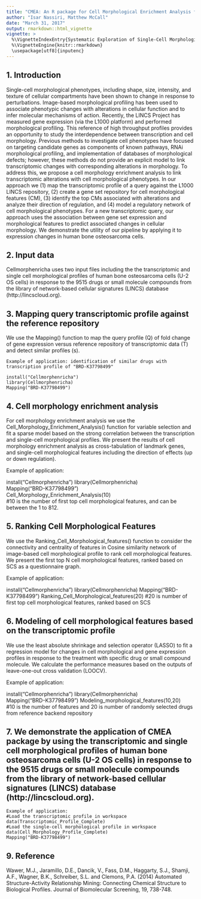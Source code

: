 ```yaml
---
title: "CMEA: An R package for Cell Morphological Enrichment Analysis from Transcriptomic Profile"
author: "Isar Nassiri, Matthew McCall"
date: "March 31, 2017"
output: rmarkdown::html_vignette
vignette: >
  %\VignetteIndexEntry{Systematic Exploration of Single-Cell Morphological Phenotypes from Transcriptomic Profile\}
  %\VignetteEngine{knitr::rmarkdown}
  \usepackage[utf8]{inputenc}
---
```


## 1. Introduction

Single-cell morphological phenotypes, including shape, size, intensity, and texture of cellular compartments have been shown to change in response to perturbations. Image-based morphological profiling has been used to associate phenotypic changes with alterations in cellular function and to infer molecular mechanisms of action. Recently, the LINCS Project has measured gene expression (via the L1000 platform) and performed morphological profiling. This reference of high throughput profiles provides an opportunity to study the interdependence between transcription and cell morphology. Previous methods to investigate cell phenotypes have focused on targeting candidate genes as components of known pathways, RNAi morphological profiling, and implementation of databases of morphological defects; however, these methods do not provide an explicit model to link transcriptomic changes with corresponding alterations in morphology. To address this, we propose a cell morphology enrichment analysis to link transcriptomic alterations with cell morphological phenotypes. In our approach we (1) map the transcriptomic profile of a query against the L1000 LINCS repository, (2) create a gene set repository for cell morphological features (CM), (3) identify the top CMs associated with alterations and analyze their direction of regulation, and (4) model a regulatory network of cell morphological phenotypes. For a new transcriptomic query, our approach uses the association between gene set expression and morphological features to predict associated changes in cellular morphology. We demonstrate the utility of our pipeline by applying it to expression changes in human bone osteosarcoma cells.

## 2. Input data

Cellmorphenricha uses two input files including the the transcriptomic and single cell morphological profiles of human bone osteosarcoma cells (U-2 OS cells) in response to the 9515 drugs or small molecule compounds from the library of network-based cellular signatures (LINCS) database (http://lincscloud.org).

## 3. Mapping query transcriptomic profile against the reference repository

We use the Mapping() function to map the query profile (Q) of fold change of gene expression versus reference repository of transcriptomic data (T) and detect similar profiles (s). 

	Example of application: identification of similar drugs with transcription profile of "BRD-K37798499"

	install("Cellmorphenricha")
	library(Cellmorphenricha)
	Mapping("BRD-K37798499")

## 4. Cell morphology enrichment analysis

For cell morphology enrichment analysis we use the Cell_Morphology_Enrichment_Analysis() function for variable selection and fit a sparse model based on the strong correlation between the transcription and single-cell morphological profiles. We present the results of cell morphology enrichment analysis as cross-tabulation of landmark genes, and single-cell morphological features including the direction of effects (up or down regulation). 


   Example of application:

   install("Cellmorphenricha")
   library(Cellmorphenricha)  
   Mapping("BRD-K37798499")   
   Cell_Morphology_Enrichment_Analysis(10)  
   #10 is the number of first top cell morphological features, and can be between the 1 to 812.

## 5. Ranking Cell Morphological Features

We use the Ranking_Cell_Morphological_features() function to consider the connectivity and centrality of features in Cosine similarity network of image-based cell morphological profile to rank cell morphological features. We present the first top N cell morphological features, ranked based on SCS as a questionnaire graph.
   
   Example of application:
   
   install("Cellmorphenricha")
   library(Cellmorphenricha)
   Mapping("BRD-K37798499")
   Ranking_Cell_Morphological_features(20) 
   #20 is number of first top cell morphological features, ranked based on SCS 
   
## 6. Modeling of cell morphological features based on the transcriptomic profile 

We use the least absolute shrinkage and selection operator (LASSO) to fit a regression model for changes in cell morphological and gene expression profiles in response to the treatment with specific drug or small compound molecule. We calculate the performance measures based on the outputs of leave-one-out cross validation (LOOCV).

   Example of application: 
    
   install("Cellmorphenricha")
   library(Cellmorphenricha)   
   Mapping("BRD-K37798499")
   Modeling_morphological_features(10,20)   
   #10 is the number of features and 20 is number of randomly selected drugs from reference backend repository
   
## 7. We demonstrate the application of CMEA package by using the transcriptomic and single cell morphological profiles of human bone osteosarcoma cells (U-2 OS cells) in response to the 9515 drugs or small molecule compounds from the library of network-based cellular signatures (LINCS) database (http://lincscloud.org).  

	Example of application:
	#Load the transcriptomic profile in workspace
	data(Transcriptomic_Profile_Complete)
	#Load the single-cell morphological profile in workspace
	data(Cell_Morphology_Profile_Complete)
	Mapping("BRD-K37798499")
	
## 9. Reference
Wawer, M.J., Jaramillo, D.E., Dancik, V., Fass, D.M., Haggarty, S.J., Shamji, A.F., Wagner, B.K., Schreiber, S.L. and Clemons, P.A. (2014) Automated Structure-Activity Relationship Mining: Connecting Chemical Structure to Biological Profiles. Journal of Biomolecular Screening, 19, 738-748.   